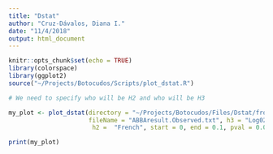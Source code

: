```yaml
---
title: "Dstat"
author: "Cruz-Dávalos, Diana I."
date: "11/4/2018"
output: html_document
---
```


```r
knitr::opts_chunk$set(echo = TRUE)
library(colorspace)
library(ggplot2)
source("~/Projects/Botocudos/Scripts/plot_dstat.R")
```

```r
# We need to specify who will be H2 and who will be H3

my_plot <- plot_dstat(directory = "~/Projects/Botocudos/Files/Dstat/fromFlorian/",
                      fileName = "ABBAresult.Observed.txt", h3 = "Log02WithError",
                       h2 =  "French", start = 0, end = 0.1, pval = 0.05)

print(my_plot)
```

